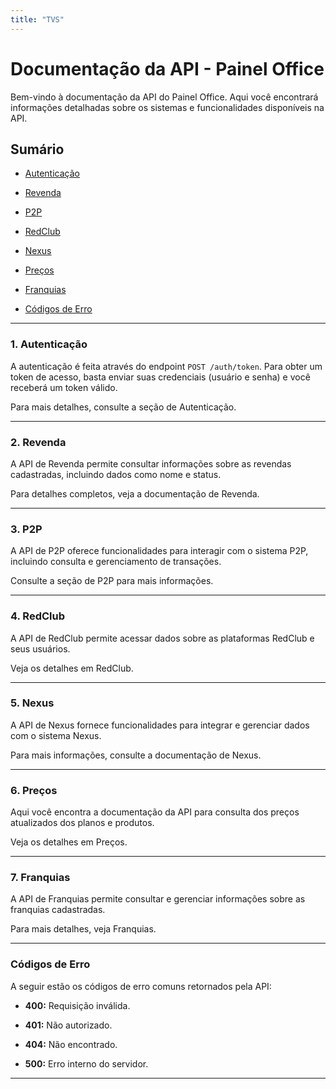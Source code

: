 ```yaml
---
title: "TVS"
---
```


# Documentação da API - Painel Office

Bem-vindo à documentação da API do Painel Office. Aqui você encontrará informações detalhadas sobre os sistemas e funcionalidades disponíveis na API.

## Sumário

- [Autenticação](#autenticação)

- [Revenda](#revenda)

- [P2P](#p2p)

- [RedClub](#redclub)

- [Nexus](#nexus)

- [Preços](#preços)

- [Franquias](#franquias)

- [Códigos de Erro](#códigos-de-erro)

---

### 1. Autenticação

A autenticação é feita através do endpoint `POST /auth/token`. Para obter um token de acesso, basta enviar suas credenciais (usuário e senha) e você receberá um token válido.

Para mais detalhes, consulte a seção de Autenticação.

---

### 2. Revenda

A API de Revenda permite consultar informações sobre as revendas cadastradas, incluindo dados como nome e status.

Para detalhes completos, veja a documentação de Revenda.

---

### 3. P2P

A API de P2P oferece funcionalidades para interagir com o sistema P2P, incluindo consulta e gerenciamento de transações.

Consulte a seção de P2P para mais informações.

---

### 4. RedClub

A API de RedClub permite acessar dados sobre as plataformas RedClub e seus usuários.

Veja os detalhes em RedClub.

---

### 5. Nexus

A API de Nexus fornece funcionalidades para integrar e gerenciar dados com o sistema Nexus.

Para mais informações, consulte a documentação de Nexus.

---

### 6. Preços

Aqui você encontra a documentação da API para consulta dos preços atualizados dos planos e produtos.

Veja os detalhes em Preços.

---

### 7. Franquias

A API de Franquias permite consultar e gerenciar informações sobre as franquias cadastradas.

Para mais detalhes, veja Franquias.

---

### Códigos de Erro

A seguir estão os códigos de erro comuns retornados pela API:

- **400:** Requisição inválida.

- **401:** Não autorizado.

- **404:** Não encontrado.

- **500:** Erro interno do servidor.

---